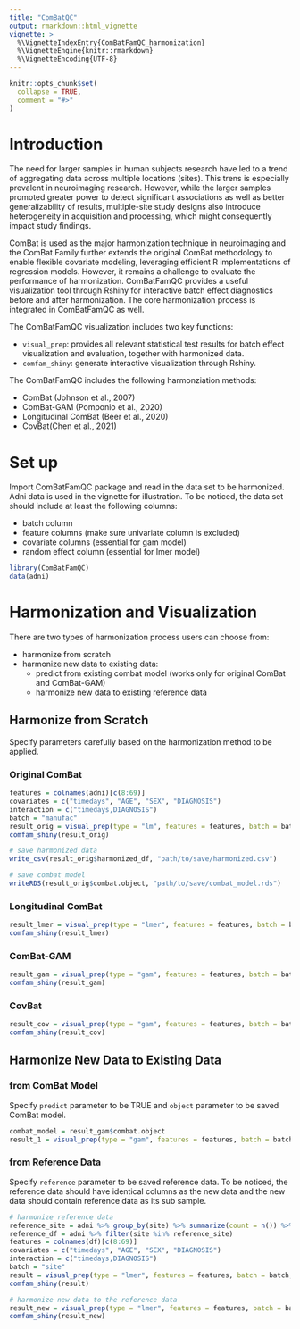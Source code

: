```yaml
---
title: "ComBatQC"
output: rmarkdown::html_vignette
vignette: >
  %\VignetteIndexEntry{ComBatFamQC_harmonization}
  %\VignetteEngine{knitr::rmarkdown}
  %\VignetteEncoding{UTF-8}
---
```


```r
knitr::opts_chunk$set(
  collapse = TRUE,
  comment = "#>"
)
```

# Introduction

The need for larger samples in human subjects research have led to a trend of aggregating data across multiple locations (sites). This trens is especially prevalent in neuroimaging research. However, while the larger samples promoted greater power to detect significant associations as well as better generalizability of results, multiple-site study designs also introduce heterogeneity in acquisition and processing, which might consequently impact study findings.

ComBat is used as the major harmonization technique in neuroimaging and the ComBat Family further extends the original ComBat methodology to enable flexible covariate modeling, leveraging efficient R implementations of regression models. However, it remains a challenge to evaluate the performance of harmonization. ComBatFamQC provides a useful visualization tool through Rshiny for interactive batch effect diagnostics before and after harmonization. The core harmonization process is integrated in ComBatFamQC as well.

The ComBatFamQC visualization includes two key functions:

-   `visual_prep`: provides all relevant statistical test results for batch effect visualization and evaluation, together with harmonized data.
-   `comfam_shiny`: generate interactive visualization through Rshiny.

The ComBatFamQC includes the following harmonziation methods:

-   ComBat (Johnson et al., 2007)
-   ComBat-GAM (Pomponio et al., 2020)
-   Longitudinal ComBat (Beer et al., 2020)
-   CovBat(Chen et al., 2021)


# Set up

Import ComBatFamQC package and read in the data set to be harmonized. Adni data is used in the vignette for illustration. To be noticed, the data set should include at least the following columns:

-   batch column
-   feature columns (make sure univariate column is excluded)
-   covariate columns (essential for gam model)
-   random effect column (essential for lmer model)

```r
library(ComBatFamQC)
data(adni)
```

# Harmonization and Visualization

There are two types of harmonization process users can choose from:

-   harmonize from scratch
-   harmonize new data to existing data:
    -   predict from existing combat model (works only for original ComBat and ComBat-GAM)
    -   harmonize new data to existing reference data
    
## Harmonize from Scratch

Specify parameters carefully based on the harmonization method to be applied.

### Original ComBat
```r
features = colnames(adni)[c(8:69)]
covariates = c("timedays", "AGE", "SEX", "DIAGNOSIS")
interaction = c("timedays,DIAGNOSIS")
batch = "manufac"
result_orig = visual_prep(type = "lm", features = features, batch = batch, covariates = covariates, interaction = interaction, smooth = NULL, random = NULL, df = adni)
comfam_shiny(result_orig)

# save harmonized data
write_csv(result_orig$harmonized_df, "path/to/save/harmonized.csv")

# save combat model
writeRDS(result_orig$combat.object, "path/to/save/combat_model.rds")
```

### Longitudinal ComBat
```r
result_lmer = visual_prep(type = "lmer", features = features, batch = batch, covariates = covariates, interaction = interaction, smooth = NULL, random = "subid", df = adni)
comfam_shiny(result_lmer)
```

### ComBat-GAM
```r
result_gam = visual_prep(type = "gam", features = features, batch = batch, covariates = covariates, interaction = interaction, smooth = "AGE", df = adni)
comfam_shiny(result_gam)
```

### CovBat
```r
result_cov = visual_prep(type = "gam", features = features, batch = batch, covariates = covariates, interaction = interaction, smooth = "AGE", df = adni, family = "covfam")
comfam_shiny(result_cov)
```

## Harmonize New Data to Existing Data

### from ComBat Model

Specify `predict` parameter to be TRUE and `object` parameter to be saved ComBat model.

```r
combat_model = result_gam$combat.object
result_1 = visual_prep(type = "gam", features = features, batch = batch, covariates = covariates, interaction = interaction, smooth = "AGE", df = sub_df, predict = TRUE, object = combat_model)
```

### from Reference Data

Specify `reference` parameter to be saved reference data. To be noticed, the reference data should have identical columns as the new data and the new data should contain reference data as its sub sample.

```r
# harmonize reference data
reference_site = adni %>% group_by(site) %>% summarize(count = n()) %>% arrange(desc(count)) %>% pull(site) %>% head(30)
reference_df = adni %>% filter(site %in% reference_site)
features = colnames(df)[c(8:69)]
covariates = c("timedays", "AGE", "SEX", "DIAGNOSIS")
interaction = c("timedays,DIAGNOSIS")
batch = "site"
result = visual_prep(type = "lmer", features = features, batch = batch, covariates = covariates, interaction = interaction, smooth = NULL, random = "subid", df = reference_df)
comfam_shiny(result)

# harmonize new data to the reference data
result_new = visual_prep(type = "lmer", features = features, batch = batch, covariates = covariates, interaction = interaction, smooth = NULL, random = "subid", df = adni, reference = result$harmonized_df)
comfam_shiny(result_new)
```